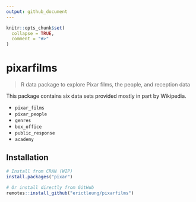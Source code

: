 ```yaml
---
output: github_document
---
```


<!-- README.md is generated from README.Rmd. Please edit that file -->

```r
knitr::opts_chunk$set(
  collapse = TRUE,
  comment = "#>"
)
```

# pixarfilms

> R data package to explore Pixar films, the people, and reception data

This package contains six data sets provided mostly in part by Wikipedia.

- `pixar_films`
- `pixar_people`
- `genres`
- `box_office`
- `public_response`
- `academy`

## Installation

```r
# Install from CRAN (WIP)
install.packages("pixar")

# Or install directly from GitHub
remotes::install_github("erictleung/pixarfilms")
```
